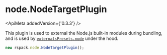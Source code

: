 
# node.NodeTargetPlugin

<ApiMeta addedVersion={'0.3.3'} />

This plugin is used to external the Node.js built-in modules during bundling, and is used by [`externalsPresets.node`](/en/config/externals.html#node) under the hood.

```js
new rspack.node.NodeTargetPlugin();
```
